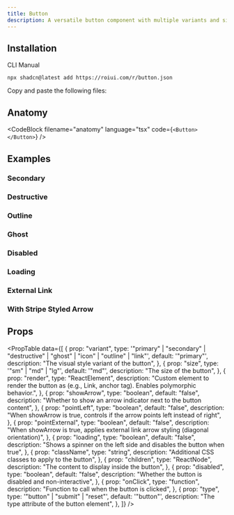 ```yaml
---
title: Button
description: A versatile button component with multiple variants and sizes.
---
```


<ComponentPreview name="button-demo" />

## Installation

<InstallationTabs>

<InstallationTabsList>
  <InstallationTabsTrigger value="cli">CLI</InstallationTabsTrigger>
  <InstallationTabsTrigger value="manual">Manual</InstallationTabsTrigger>
</InstallationTabsList>

<InstallationTabsContent value="cli">

```package-install
npx shadcn@latest add https://roiui.com/r/button.json
```

</InstallationTabsContent>

<InstallationTabsContent value="manual" data-manual="true">

Copy and paste the following files:

<ComponentSource
    name="button"
/>

</InstallationTabsContent>

</InstallationTabs>

## Anatomy

<CodeBlock filename="anatomy" language="tsx" code={`<Button></Button>`} />

## Examples

### Secondary

<ComponentPreview name="button-secondary" />

### Destructive

<ComponentPreview name="button-destructive" />

### Outline

<ComponentPreview name="button-outline" />

### Ghost

<ComponentPreview name="button-ghost" />

### Disabled

<ComponentPreview name="button-disabled" />

### Loading

<ComponentPreview name="button-loading" />

### External Link

<ComponentPreview name="button-external-link" />

### With Stripe Styled Arrow

<ComponentPreview name="button-with-arrow" />

## Props

<PropTable
  data={[
    {
      prop: "variant",
      type: '"primary" | "secondary" | "destructive" | "ghost" | "icon" | "outline" | "link"',
      default: '"primary"',
      description: "The visual style variant of the button",
    },
    {
      prop: "size",
      type: '"sm" | "md" | "lg"',
      default: '"md"',
      description: "The size of the button",
    },
    {
      prop: "render",
      type: "ReactElement",
      description:
        "Custom element to render the button as (e.g., Link, anchor tag). Enables polymorphic behavior.",
    },
    {
      prop: "showArrow",
      type: "boolean",
      default: "false",
      description: "Whether to show an arrow indicator next to the button content",
    },
    {
      prop: "pointLeft",
      type: "boolean",
      default: "false",
      description: "When showArrow is true, controls if the arrow points left instead of right",
    },
    {
      prop: "pointExternal",
      type: "boolean",
      default: "false",
      description: "When showArrow is true, applies external link arrow styling (diagonal orientation)",
    },
    {
      prop: "loading",
      type: "boolean",
      default: "false",
      description: "Shows a spinner on the left side and disables the button when true",
    },
    {
      prop: "className",
      type: "string",
      description: "Additional CSS classes to apply to the button",
    },
    {
      prop: "children",
      type: "ReactNode",
      description: "The content to display inside the button",
    },
    {
      prop: "disabled",
      type: "boolean",
      default: "false",
      description: "Whether the button is disabled and non-interactive",
    },
    {
      prop: "onClick",
      type: "function",
      description: "Function to call when the button is clicked",
    },
    {
      prop: "type",
      type: '"button" | "submit" | "reset"',
      default: '"button"',
      description: "The type attribute of the button element",
    },
  ]}
/>
